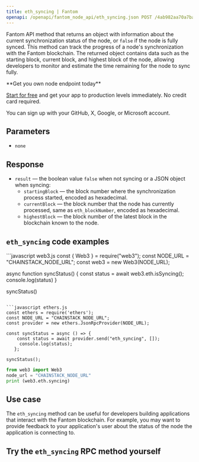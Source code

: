 ---
title: eth_syncing | Fantom
openapi: /openapi/fantom_node_api/eth_syncing.json POST /4ab982aa70a7baead515ffdb5915df3f
---

Fantom API method that returns an object with information about the current synchronization status of the node, or `false` if the node is fully synced. This method can track the progress of a node's synchronization with the Fantom blockchain. The returned object contains data such as the starting block, current block, and highest block of the node, allowing developers to monitor and estimate the time remaining for the node to sync fully.

<Check>
**Get you own node endpoint today**

[Start for free](https://console.chainstack.com/) and get your app to production levels immediately. No credit card required.

You can sign up with your GitHub, X, Google, or Microsoft account.
</Check>


## Parameters

* `none`

## Response

* `result` — the boolean value `false` when not syncing or a JSON object when syncing:
  + `startingBlock` — the block number where the synchronization process started, encoded as hexadecimal.
  + `currentBlock` — the block number that the node has currently processed, same as `eth_blockNumber`, encoded as hexadecimal.
  + `highestBlock` — the block number of the latest block in the blockchain known to the node.

## `eth_syncing` code examples

<CodeGroup>
```javascript web3.js
const { Web3 } = require("web3");
const NODE_URL = "CHAINSTACK_NODE_URL";
const web3 = new Web3(NODE_URL);

async function syncStatus() {
  const status = await web3.eth.isSyncing();
  console.log(status)
}

syncStatus()
```

```javascript ethers.js
const ethers = require('ethers');
const NODE_URL = "CHAINSTACK_NODE_URL";
const provider = new ethers.JsonRpcProvider(NODE_URL);

const syncStatus = async () => {
    const status = await provider.send("eth_syncing", []);
     console.log(status);
   };

syncStatus();
```

```python web3.py
from web3 import Web3  
node_url = "CHAINSTACK_NODE_URL" 
print (web3.eth.syncing) 
```
</CodeGroup>


## Use case

The `eth_syncing` method can be useful for developers building applications that interact with the Fantom blockchain. For example, you may want to provide feedback to your application's user about the status of the node the application is connecting to.

## Try the `eth_syncing` RPC method yourself